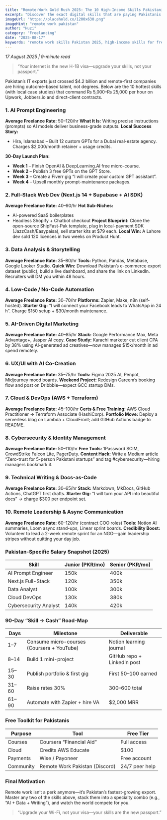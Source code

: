 ```yaml
---
title: "Remote-Work Gold Rush 2025: The 10 High-Income Skills Pakistani Freelancers Must Master (with Local Success Stories)"
excerpt: "Discover the exact digital skills that are paying Pakistanis $30–$120/hour from home in 2025. Includes course links, project blueprints, salary data, and step-by-step 30-day action plans tailored for students, fresh grads, and career switchers."
imageUrl: "https://placehold.co/1200x630.png"
imageHint: "remote work pakistan"
author: "Huzi"
category: "Freelancing"
date: "2025-08-17"
keywords: "remote work skills Pakistan 2025, high-income skills for freelancers, learn AI prompt engineering Pakistan, Next.js freelancing, data analysis remote jobs, digital marketing AI tools, Pakistani remote salary guide, upwork skills 2025, fiverr trending gigs, remote work Pakistan guide, cloud jobs for Pakistani developers, cyber-security remote salary, technical writing freelance Pakistan, async leadership Pakistan"
---
```


*17 August 2025 | 9-minute read*

> “Your internet is the new H-1B visa—upgrade your skills, not your passport.”

Pakistan’s IT exports just crossed $4.2 billion and remote-first companies are hiring outcome-based talent, not degrees. Below are the 10 hottest skills (with local case studies) that command ₨ 5,000–₨ 25,000 per hour on Upwork, Jobbers.io and direct-client contracts.

### 1. AI Prompt Engineering
**Average Freelance Rate:** $50–$120/hr
**What It Is:** Writing precise instructions (prompts) so AI models deliver business-grade outputs.
**Local Success Story:** 
- Hira, Islamabad – Built 12 custom GPTs for a Dubai real-estate agency. Charges $2,000/month retainer + usage credits.

**30-Day Launch Plan:**
- **Week 1** – Finish OpenAI & DeepLearning.AI free micro-course.
- **Week 2** – Publish 3 free GPTs on the GPT Store.
- **Week 3** – Create a Fiverr gig “I will create your custom GPT assistant”.
- **Week 4** – Upsell monthly prompt-maintenance packages.

### 2. Full-Stack Web Dev (Next.js 14 + Supabase + AI SDK)
**Average Freelance Rate:** $40–$90/hr
**Hot Sub-Niches:** 
- AI-powered SaaS boilerplates
- Headless Shopify + Chatbot checkout
**Project Blueprint:** Clone the open-source ShipFast-Pak template, plug in local-payment SDK (JazzCash/Easypaisa), sell starter kits at $79 each.
**Local Win:** A Lahore dev sold 120 licences in two weeks on Product Hunt.

### 3. Data Analysis & Storytelling
**Average Freelance Rate:** $35–$80/hr
**Tools:** Python, Pandas, Metabase, Google Looker Studio.
**Quick Win:** Download Pakistan’s e-commerce export dataset (public), build a live dashboard, and share the link on LinkedIn. Recruiters will DM you within 48 hours.

### 4. Low-Code / No-Code Automation
**Average Freelance Rate:** $30–$70/hr
**Platforms:** Zapier, Make, n8n (self-hosted).
**Starter Gig:** “I will connect your Facebook leads to WhatsApp in 24 h”. Charge $150 setup + $30/month maintenance.

### 5. AI-Driven Digital Marketing
**Average Freelance Rate:** $40–$85/hr
**Stack:** Google Performance Max, Meta Advantage+, Jasper AI copy.
**Case Study:** Karachi marketer cut client CPA by 38% using AI-generated ad creatives—now manages $15k/month in ad spend remotely.

### 6. UX/UI with AI Co-Creation
**Average Freelance Rate:** $35–$75/hr
**Tools:** Figma 2025 AI, Penpot, Midjourney mood boards.
**Weekend Project:** Redesign Careem’s booking flow and post on Dribbble—expect GCC startup DMs.

### 7. Cloud & DevOps (AWS + Terraform)
**Average Freelance Rate:** $45–$100/hr
**Certs & Free Training:** AWS Cloud Practitioner → Terraform Associate (HashiCorp).
**Portfolio Move:** Deploy a serverless blog on Lambda + CloudFront; add GitHub Actions badge to README.

### 8. Cybersecurity & Identity Management
**Average Freelance Rate:** $50–$110/hr
**Free Tools:** 1Password SCIM, CrowdStrike Falcon Lite, PagerDuty.
**Content Hack:** Write a Medium article “Zero-trust for 5-person Pakistani startups” and tag #cybersecurity—hiring managers bookmark it.

### 9. Technical Writing & Docs-as-Code
**Average Freelance Rate:** $30–$65/hr
**Stack:** Markdown, MkDocs, GitHub Actions, ChatGPT first drafts.
**Starter Gig:** “I will turn your API into beautiful docs” → charge $300 per endpoint set.

### 10. Remote Leadership & Async Communication
**Average Freelance Rate:** $60–$120/hr (contract COO roles)
**Tools:** Notion AI summaries, Loom async stand-ups, Linear sprint boards.
**Credibility Boost:** Volunteer to lead a 2-week remote sprint for an NGO—gain leadership stripes without quitting your day job.

### Pakistan-Specific Salary Snapshot (2025)
| Skill                 | Junior (PKR/mo) | Senior (PKR/mo) |
|-----------------------|-----------------|-----------------|
| AI Prompt Engineer    | 150k            | 400k            |
| Next.js Full-Stack    | 120k            | 350k            |
| Data Analyst          | 100k            | 300k            |
| Cloud DevOps          | 130k            | 380k            |
| Cybersecurity Analyst | 140k            | 420k            |

### 90-Day “Skill → Cash” Road-Map
| Days    | Milestone                         | Deliverable                   |
|---------|-----------------------------------|-------------------------------|
| 1–7     | Consume micro-courses (Coursera + YouTube) | Notion learning journal       |
| 8–14    | Build 1 mini-project              | GitHub repo + LinkedIn post   |
| 15–30   | Publish portfolio & first gig     | First $50–$100 earned         |
| 31–60   | Raise rates 30%                   | $300–$600 total               |
| 61–90   | Automate with Zapier + hire VA    | $2,000 MRR                    |

### Free Toolkit for Pakistanis
| Purpose    | Tool                         | Free Tier        |
|------------|------------------------------|------------------|
| Courses    | Coursera “Financial Aid”     | Full access      |
| Cloud      | Credits AWS Educate          | $100             |
| Payments   | Wise / Payoneer              | Free account     |
| Community  | Remote Work Pakistan (Discord) | 24/7 peer help   |

### Final Motivation
Remote work isn’t a perk anymore—it’s Pakistan’s fastest-growing export. Master any two of the skills above, stack them into a specialty combo (e.g., “AI + Data + Writing”), and watch the world compete for you.

> “Upgrade your Wi-Fi, not your visa—your skills are the new passport.”
